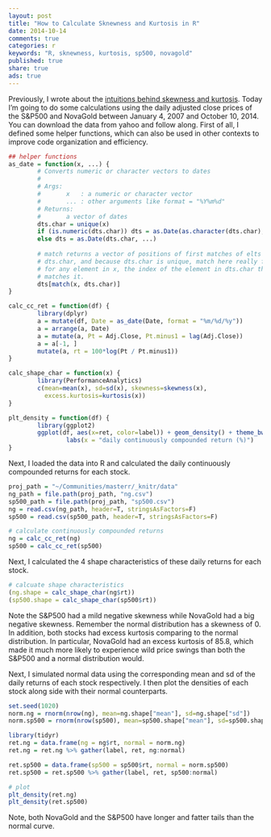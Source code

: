 ```yaml
---
layout: post
title: "How to Calculate Sknewness and Kurtosis in R"
date: 2014-10-14
comments: true
categories: r
keywords: "R, sknewness, kurtosis, sp500, novagold"
published: true
share: true
ads: true
---
```


Previously, I wrote about the [intuitions behind skewness and kurtosis](http://masterr.org/da/skewness-and-kurtosis/). Today I'm going to do some calculations using the daily adjusted close prices of the S&P500 and NovaGold between January 4, 2007 and October 10, 2014. You can download the data from yahoo and follow along. First of all, I defined some helper functions, which can also be used in other contexts to improve code organization and efficiency. 
```r
## helper functions
as_date = function(x, ...) { 
        # Converts numeric or character vectors to dates
        # 
        # Args:
        #       x   : a numeric or character vector
        #       ... : other arguments like format = "%Y%m%d"
        # Returns:
        #       a vector of dates
        dts.char = unique(x)
        if (is.numeric(dts.char)) dts = as.Date(as.character(dts.char), ...)
        else dts = as.Date(dts.char, ...)
        
        # match returns a vector of positions of first matches of elts of x in 
        # dts.char, and because dts.char is unique, match here really finds, 
        # for any element in x, the index of the element in dts.char that 
        # matches it.
        dts[match(x, dts.char)] 
}

calc_cc_ret = function(df) {
        library(dplyr)
        a = mutate(df, Date = as_date(Date, format = "%m/%d/%y")) 
        a = arrange(a, Date)
        a = mutate(a, Pt = Adj.Close, Pt.minus1 = lag(Adj.Close))
        a = a[-1, ]
        mutate(a, rt = 100*log(Pt / Pt.minus1))
}

calc_shape_char = function(x) {
        library(PerformanceAnalytics)
        c(mean=mean(x), sd=sd(x), skewness=skewness(x), 
          excess.kurtosis=kurtosis(x))        
}

plt_density = function(df) {
        library(ggplot2)
        ggplot(df, aes(x=ret, color=label)) + geom_density() + theme_bw() + 
                labs(x = "daily continuously compounded return (%)")
}
```

Next, I loaded the data into R and calculated the daily continuously compounded returns for each stock.
```r
proj_path = "~/Communities/masterr/_knitr/data"
ng_path = file.path(proj_path, "ng.csv")
sp500_path = file.path(proj_path, "sp500.csv")
ng = read.csv(ng_path, header=T, stringsAsFactors=F)
sp500 = read.csv(sp500_path, header=T, stringsAsFactors=F)

# calculate continuously compounded returns
ng = calc_cc_ret(ng)
sp500 = calc_cc_ret(sp500)
```

Next, I calculated the 4 shape characteristics of these daily returns for each stock.
```r
# calcuate shape characteristics
(ng.shape = calc_shape_char(ng$rt))
(sp500.shape = calc_shape_char(sp500$rt))
```

Note the S&P500 had a mild negative skewness while NovaGold had a big negative skewness. Remember the normal distribution has a skewness of 0. In addition, both stocks had excess kurtosis comparing to the normal distribution. In particular, NovaGold had an excess kurtosis of 85.8, which made it much more likely to experience wild price swings than both the S&P500 and a normal distribution would.

Next, I simulated normal data using the corresponding mean and sd of the daily returns of each stock respectively. I then plot the densities of each stock along side with their normal counterparts.
```r
set.seed(1020)
norm.ng = rnorm(nrow(ng), mean=ng.shape["mean"], sd=ng.shape["sd"])
norm.sp500 = rnorm(nrow(sp500), mean=sp500.shape["mean"], sd=sp500.shape["sd"])

library(tidyr)
ret.ng = data.frame(ng = ng$rt, normal = norm.ng)
ret.ng = ret.ng %>% gather(label, ret, ng:normal)

ret.sp500 = data.frame(sp500 = sp500$rt, normal = norm.sp500)
ret.sp500 = ret.sp500 %>% gather(label, ret, sp500:normal)

# plot
plt_density(ret.ng)
plt_density(ret.sp500)
```

Note, both NovaGold and the S&P500 have longer and fatter tails than the normal curve. 